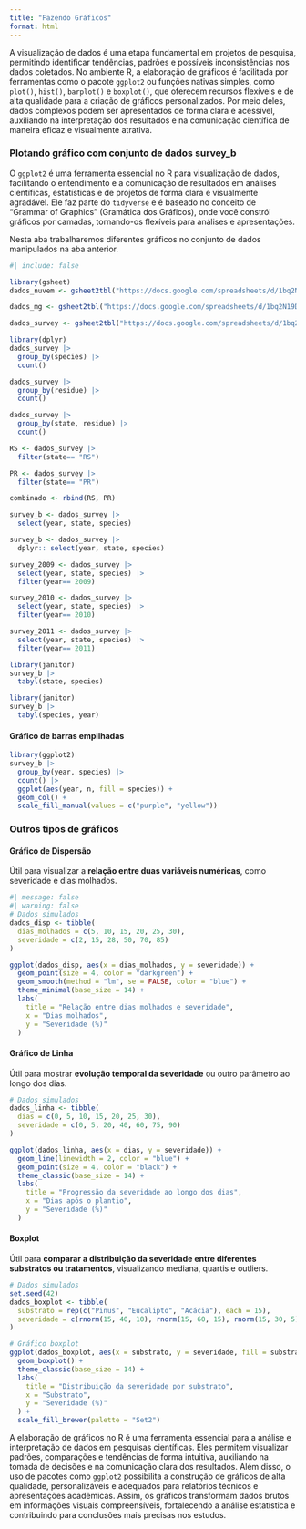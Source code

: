 ```yaml
---
title: "Fazendo Gráficos"
format: html
---
```


A visualização de dados é uma etapa fundamental em projetos de pesquisa, permitindo identificar tendências, padrões e possíveis inconsistências nos dados coletados. No ambiente R, a elaboração de gráficos é facilitada por ferramentas como o pacote `ggplot2` ou funções nativas simples, como `plot()`, `hist()`, `barplot()` e `boxplot()`, que oferecem recursos flexíveis e de alta qualidade para a criação de gráficos personalizados. Por meio deles, dados complexos podem ser apresentados de forma clara e acessível, auxiliando na interpretação dos resultados e na comunicação científica de maneira eficaz e visualmente atrativa.

### Plotando gráfico com conjunto de dados survey_b

O `ggplot2` é uma ferramenta essencial no R para visualização de dados, facilitando o entendimento e a comunicação de resultados em análises científicas, estatísticas e de projetos de forma clara e visualmente agradável. Ele faz parte do `tidyverse` e é baseado no conceito de “Grammar of Graphics” (Gramática dos Gráficos), onde você constrói gráficos por camadas, tornando-os flexíveis para análises e apresentações.

Nesta aba trabalharemos diferentes gráficos no conjunto de dados manipulados na aba anterior.

```r
#| include: false

library(gsheet)
dados_nuvem <- gsheet2tbl("https://docs.google.com/spreadsheets/d/1bq2N19DcZdtax2fQW9OHSGMR0X2__Z9T/edit?gid=465348652#gid=465348652")

dados_mg <- gsheet2tbl("https://docs.google.com/spreadsheets/d/1bq2N19DcZdtax2fQW9OHSGMR0X2__Z9T/edit?gid=983033137#gid=983033137")

dados_survey <- gsheet2tbl("https://docs.google.com/spreadsheets/d/1bq2N19DcZdtax2fQW9OHSGMR0X2__Z9T/edit?gid=1118819738#gid=1118819738")

library(dplyr)
dados_survey |>
  group_by(species) |>
  count()

dados_survey |>
  group_by(residue) |>
  count()

dados_survey |>
  group_by(state, residue) |>
  count()

RS <- dados_survey |>
  filter(state== "RS")

PR <- dados_survey |>
  filter(state== "PR")

combinado <- rbind(RS, PR)

survey_b <- dados_survey |>
  select(year, state, species)

survey_b <- dados_survey |>
  dplyr:: select(year, state, species)

survey_2009 <- dados_survey |>
  select(year, state, species) |>
  filter(year== 2009)

survey_2010 <- dados_survey |>
  select(year, state, species) |>
  filter(year== 2010)

survey_2011 <- dados_survey |>
  select(year, state, species) |>
  filter(year== 2011)

library(janitor)
survey_b |>
  tabyl(state, species)

library(janitor)
survey_b |>
  tabyl(species, year)

```

#### Gráfico de barras empilhadas

```r
library(ggplot2)
survey_b |>
  group_by(year, species) |>
  count() |>
  ggplot(aes(year, n, fill = species)) +
  geom_col() +
  scale_fill_manual(values = c("purple", "yellow")) 
```

### Outros tipos de gráficos

#### Gráfico de Dispersão

Útil para visualizar a **relação entre duas variáveis numéricas**, como severidade e dias molhados.

```r
#| message: false
#| warning: false
# Dados simulados
dados_disp <- tibble(
  dias_molhados = c(5, 10, 15, 20, 25, 30),
  severidade = c(2, 15, 28, 50, 70, 85)
)

ggplot(dados_disp, aes(x = dias_molhados, y = severidade)) +
  geom_point(size = 4, color = "darkgreen") +
  geom_smooth(method = "lm", se = FALSE, color = "blue") +
  theme_minimal(base_size = 14) +
  labs(
    title = "Relação entre dias molhados e severidade",
    x = "Dias molhados",
    y = "Severidade (%)"
  )

```

#### Gráfico de Linha

Útil para mostrar **evolução temporal da severidade** ou outro parâmetro ao longo dos dias.

```r
# Dados simulados
dados_linha <- tibble(
  dias = c(0, 5, 10, 15, 20, 25, 30),
  severidade = c(0, 5, 20, 40, 60, 75, 90)
)

ggplot(dados_linha, aes(x = dias, y = severidade)) +
  geom_line(linewidth = 2, color = "blue") +
  geom_point(size = 4, color = "black") +
  theme_classic(base_size = 14) +
  labs(
    title = "Progressão da severidade ao longo dos dias",
    x = "Dias após o plantio",
    y = "Severidade (%)"
  )
```

#### Boxplot

Útil para **comparar a distribuição da severidade entre diferentes substratos ou tratamentos**, visualizando mediana, quartis e outliers.

```r
# Dados simulados
set.seed(42)
dados_boxplot <- tibble(
  substrato = rep(c("Pinus", "Eucalipto", "Acácia"), each = 15),
  severidade = c(rnorm(15, 40, 10), rnorm(15, 60, 15), rnorm(15, 30, 5))
)

# Gráfico boxplot
ggplot(dados_boxplot, aes(x = substrato, y = severidade, fill = substrato)) +
  geom_boxplot() +
  theme_classic(base_size = 14) +
  labs(
    title = "Distribuição da severidade por substrato",
    x = "Substrato",
    y = "Severidade (%)"
  ) +
  scale_fill_brewer(palette = "Set2")

```

A elaboração de gráficos no R é uma ferramenta essencial para a análise e interpretação de dados em pesquisas científicas. Eles permitem visualizar padrões, comparações e tendências de forma intuitiva, auxiliando na tomada de decisões e na comunicação clara dos resultados. Além disso, o uso de pacotes como `ggplot2` possibilita a construção de gráficos de alta qualidade, personalizáveis e adequados para relatórios técnicos e apresentações acadêmicas. Assim, os gráficos transformam dados brutos em informações visuais compreensíveis, fortalecendo a análise estatística e contribuindo para conclusões mais precisas nos estudos.
